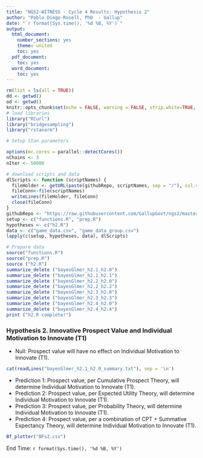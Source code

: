 ---
title: "NGS2-WITNESS - Cycle 4 Results: Hypothesis 2"
author: "Pablo Diego-Rosell, PhD  - Gallup"
date: "`r format(Sys.time(), '%d %B, %Y')`"
output:
  html_document:
    number_sections: yes
    theme: united
    toc: yes
  pdf_document:
    toc: yes
  word_document:
    toc: yes
---

```{r setup, include=FALSE}
rm(list = ls(all = TRUE))
dd <- getwd()
od <- getwd()
knitr::opts_chunk$set(echo = FALSE, warning = FALSE, strip.white=TRUE, tidy=TRUE)
# load libraries
library("RCurl")
library("bridgesampling")
library("rstanarm")

# Setup Stan parameters

options(mc.cores = parallel::detectCores())
nChains <- 3
nIter <- 50000

# download scripts and data
dlScripts <- function (scriptNames) {
  fileHolder <- getURL(paste(githubRepo, scriptNames, sep = "/"), ssl.verifypeer = FALSE)
  fileConn<-file(scriptNames)
  writeLines(fileHolder, fileConn)
  close(fileConn)
}
githubRepo <- "https://raw.githubusercontent.com/GallupGovt/ngs2/master/cycle4/Boomtown/Analysis"
setup <- c("functions.R", "prep.R")
hypotheses <- c("h2.R")
data <- c("game_data.csv", "game_data_group.csv")
lapply(c(setup, hypotheses, data), dlScripts)

# Prepare data
source("functions.R")
source("prep.R")
source ("h2.R")
summarize_delete ("bayesGlmer_h2.1_h2.0")
summarize_delete ("bayesGlmer_h2.1_h2.1")
summarize_delete ("bayesGlmer_h2.2_h2.0")
summarize_delete ("bayesGlmer_h2.2_h2.2")
summarize_delete ("bayesGlmer_h2.3_h2.0")
summarize_delete ("bayesGlmer_h2.3_h2.3")
summarize_delete ("bayesGlmer_h2.4_h2.0")
summarize_delete ("bayesGlmer_h2.4_h2.4")
print ("h2.R complete!")
```
### Hypothesis 2. Innovative Prospect Value and Individual Motivation to Innovate (T1) 

- Null: Prospect value will have no effect on Individual Motivation to Innovate (T1).

```{r}
cat(readLines("bayesGlmer_h2.1_h2.0_summary.txt"), sep = '\n')
```
- Prediction 1: Prospect value, per Cumulative Prospect Theory, will determine Individual Motivation to Innovate (T1).
- Prediction 2: Prospect value, per Expected Utility Theory, will determine Individual Motivation to Innovate (T1).
- Prediction 3: Prospect value, per Probability Theory, will determine Individual Motivation to Innovate (T1).
- Prediction 4: Prospect value, per a combination of CPT + Summative Expectancy Theory, will determine Individual Motivation to Innovate (T1).

```{r, fig.hold='hold', fig.hold='hold', out.width = "50%"}
Bf_plotter("BFs2.csv")
```

End Time: `r format(Sys.time(), '%d %B, %Y')`

<br />
<br />
<br />